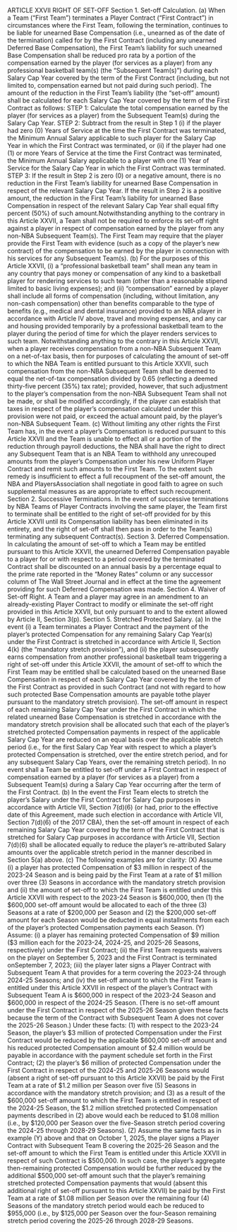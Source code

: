ARTICLE XXVII
RIGHT OF SET-OFF
Section 1. Set-off Calculation.
(a) When a Team ("First Team") terminates a Player Contract ("First
Contract") in circumstances where the First Team, following the
termination, continues to be liable for unearned Base Compensation
(i.e., unearned as of the date of the termination) called for by the First
Contract (including any unearned Deferred Base Compensation), the First
Team's liability for such unearned Base Compensation shall be reduced pro
rata by a portion of the compensation earned by the player (for services as
a player) from any professional basketball team(s) (the "Subsequent
Team(s)") during each Salary Cap Year covered by the term of the First
Contract (including, but not limited to, compensation earned but not paid
during such period). The amount of the reduction in the First Team's
liability (the "set-off" amount) shall be calculated for each Salary Cap Year
covered by the term of the First Contract as follows:
STEP 1: Calculate the total compensation earned by the player (for services
as a player) from the Subsequent Team(s) during the Salary Cap
Year.
STEP 2: Subtract from the result in Step 1 (i) if the player had zero (0) Years
of Service at the time the First Contract was terminated, the
Minimum Annual Salary applicable to such player for the Salary
Cap Year in which the First Contract was terminated, or (ii) if the
player had one (1) or more Years of Service at the time the First
Contract was terminated, the Minimum Annual Salary applicable
to a player with one (1) Year of Service for the Salary Cap Year in
which the First Contract was terminated.
STEP 3: If the result in Step 2 is zero (0) or a negative amount, there is no
reduction in the First Team's liability for unearned Base
Compensation in respect of the relevant Salary Cap Year. If the
result in Step 2 is a positive amount, the reduction in the First
Team's liability for unearned Base Compensation in respect of the
relevant Salary Cap Year shall equal fifty percent (50%) of such
amount.Notwithstanding anything to the contrary in this Article XXVII, a Team
shall not be required to enforce its set-off right against a player in respect of
compensation earned by the player from any non-NBA Subsequent
Team(s). The First Team may require that the player provide the First Team
with evidence (such as a copy of the player's new contract) of the
compensation to be earned by the player in connection with his services for
any Subsequent Team(s).
(b) For the purposes of this Article XXVII, (i) a "professional basketball
team" shall mean any team in any country that pays money or compensation
of any kind to a basketball player for rendering services to such team (other
than a reasonable stipend limited to basic living expenses); and
(ii) "compensation" earned by a player shall include all forms of
compensation (including, without limitation, any non-cash compensation)
other than benefits comparable to the type of benefits (e.g., medical and
dental insurance) provided to an NBA player in accordance with Article IV
above, travel and moving expenses, and any car and housing provided
temporarily by a professional basketball team to the player during the period
of time for which the player renders services to such team. Notwithstanding
anything to the contrary in this Article XXVII, when a player receives
compensation from a non-NBA Subsequent Team on a net-of-tax basis,
then for purposes of calculating the amount of set-off to which the NBA
Team is entitled pursuant to this Article XXVII, such compensation from
the non-NBA Subsequent Team shall be deemed to equal the net-of-tax
compensation divided by 0.65 (reflecting a deemed thirty-five percent (35%)
tax rate); provided, however, that such adjustment to the player's
compensation from the non-NBA Subsequent Team shall not be made, or
shall be modified accordingly, if the player can establish that taxes in respect
of the player's compensation calculated under this provision were not paid,
or exceed the actual amount paid, by the player's non-NBA Subsequent
Team.
(c) Without limiting any other rights the First Team has, in the event a
player's Compensation is reduced pursuant to this Article XXVII and the
Team is unable to effect all or a portion of the reduction through payroll
deductions, the NBA shall have the right to direct any Subsequent Team
that is an NBA Team to withhold any unrecouped amounts from the
player's Compensation under his new Uniform Player Contract and remit
such amounts to the First Team. To the extent such remedy is insufficient
to effect a full recoupment of the set-off amount, the NBA and PlayersAssociation shall negotiate in good faith to agree on such supplemental
measures as are appropriate to effect such recoupment.
Section 2. Successive Terminations.
In the event of successive terminations by NBA Teams of Player
Contracts involving the same player, the Team first to terminate shall be
entitled to the right of set-off provided for by this Article XXVII until its
Compensation liability has been eliminated in its entirety, and the right of
set-off shall then pass in order to the Team(s) terminating any subsequent
Contract(s).
Section 3. Deferred Compensation.
In calculating the amount of set-off to which a Team may be entitled
pursuant to this Article XXVII, the unearned Deferred Compensation
payable to a player for or with respect to a period covered by the terminated
Contract shall be discounted on an annual basis by a percentage equal to the
prime rate reported in the "Money Rates" column or any successor column
of The Wall Street Journal and in effect at the time the agreement providing
for such Deferred Compensation was made.
Section 4. Waiver of Set-off Right.
A Team and a player may agree in an amendment to an already-existing
Player Contract to modify or eliminate the set-off right provided in this
Article XXVII, but only pursuant to and to the extent allowed by Article II,
Section 3(p).
Section 5. Stretched Protected Salary.
(a) In the event (i) a Team terminates a Player Contract and the payment
of the player's protected Compensation for any remaining Salary Cap
Year(s) under the First Contract is stretched in accordance with Article II,
Section 4(k) (the "mandatory stretch provision"), and (ii) the player
subsequently earns compensation from another professional basketball
team triggering a right of set-off under this Article XXVII, the amount of
set-off to which the First Team may be entitled shall be calculated based on
the unearned Base Compensation in respect of each Salary Cap Year covered
by the term of the First Contract as provided in such Contract (and not with
regard to how such protected Base Compensation amounts are payable tothe player pursuant to the mandatory stretch provision). The set-off amount
in respect of each remaining Salary Cap Year under the First Contract in
which the related unearned Base Compensation is stretched in accordance
with the mandatory stretch provision shall be allocated such that each of the
player's stretched protected Compensation payments in respect of the
applicable Salary Cap Year are reduced on an equal basis over the applicable
stretch period (i.e., for the first Salary Cap Year with respect to which a
player's protected Compensation is stretched, over the entire stretch period,
and for any subsequent Salary Cap Years, over the remaining stretch period).
In no event shall a Team be entitled to set-off under a First Contract in
respect of compensation earned by a player (for services as a player) from a
Subsequent Team(s) during a Salary Cap Year occurring after the term of
the First Contract.
(b) In the event the First Team elects to stretch the player's Salary under
the First Contract for Salary Cap purposes in accordance with Article VII,
Section 7(d)(6) (or had, prior to the effective date of this Agreement, made
such election in accordance with Article VII, Section 7(d)(6) of the 2017
CBA), then the set-off amount in respect of each remaining Salary Cap Year
covered by the term of the First Contract that is stretched for Salary Cap
purposes in accordance with Article VII, Section 7(d)(6) shall be allocated
equally to reduce the player's re-attributed Salary amounts over the
applicable stretch period in the manner described in Section 5(a) above.
(c) The following examples are for clarity:
(X) Assume (i) a player has protected Compensation of \$3 million in
respect of the 2023-24 Season and is being paid by the First Team at a rate
of \$1 million over three (3) Seasons in accordance with the mandatory
stretch provision and (ii) the amount of set-off to which the First Team is
entitled under this Article XXVII with respect to the 2023-24 Season is
\$600,000, then (1) the \$600,000 set-off amount would be allocated to each
of the three (3) Seasons at a rate of \$200,000 per Season and (2) the \$200,000
set-off amount for each Season would be deducted in equal installments
from each of the player's protected Compensation payments each Season.
(Y) Assume: (i) a player has remaining protected Compensation of
\$9 million (\$3 million each for the 2023-24, 2024-25, and 2025-26 Seasons,
respectively) under the First Contract; (ii) the First Team requests waivers
on the player on September 5, 2023 and the First Contract is terminated onSeptember 7, 2023; (iii) the player later signs a Player Contract with
Subsequent Team A that provides for a term covering the 2023-24 through
2024-25 Seasons; and (iv) the set-off amount to which the First Team is
entitled under this Article XXVII in respect of the player's Contract with
Subsequent Team A is \$600,000 in respect of the 2023-24 Season and
\$600,000 in respect of the 2024-25 Season. (There is no set-off amount
under the First Contract in respect of the 2025-26 Season given these facts
because the term of the Contract with Subsequent Team A does not cover
the 2025-26 Season.) Under these facts: (1) with respect to the 2023-24
Season, the player's \$3 million of protected Compensation under the First
Contract would be reduced by the applicable \$600,000 set-off amount and
his reduced protected Compensation amount of \$2.4 million would be
payable in accordance with the payment schedule set forth in the First
Contract; (2) the player's \$6 million of protected Compensation under the
First Contract in respect of the 2024-25 and 2025-26 Seasons would (absent
a right of set-off pursuant to this Article XXVII) be paid by the First Team
at a rate of \$1.2 million per Season over five (5) Seasons in accordance with
the mandatory stretch provision; and (3) as a result of the \$600,000 set-off
amount to which the First Team is entitled in respect of the 2024-25 Season,
the \$1.2 million stretched protected Compensation payments described in
(2) above would each be reduced to \$1.08 million (i.e., by \$120,000 per
Season over the five-Season stretch period covering the 2024-25 through
2028-29 Seasons).
(Z) Assume the same facts as in example (Y) above and that on
October 1, 2025, the player signs a Player Contract with Subsequent Team B
covering the 2025-26 Season and the set-off amount to which the First
Team is entitled under this Article XXVII in respect of such Contract is
\$500,000. In such case, the player's aggregate then-remaining protected
Compensation would be further reduced by the additional \$500,000 set-off
amount such that the player's remaining stretched protected Compensation
payments that would (absent this additional right of set-off pursuant to this
Article XXVII) be paid by the First Team at a rate of \$1.08 million per
Season over the remaining four (4) Seasons of the mandatory stretch period
would each be reduced to \$955,000 (i.e., by \$125,000 per Season over the
four-Season remaining stretch period covering the 2025-26 through 2028-29
Seasons.
